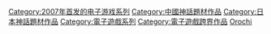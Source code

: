 {{Cat main}}

{{DEFAULTSORT:Musou Orochi}}
[[Category:2007年首发的电子游戏系列|Category:2007年首发的电子游戏系列]]
[[Category:中國神話題材作品|Category:中國神話題材作品]]
[[Category:日本神話題材作品|Category:日本神話題材作品]]
[[Category:電子遊戲系列|Category:電子遊戲系列]]
[[Category:電子遊戲跨界作品|Category:電子遊戲跨界作品]]
[[Category:無雙系列|Orochi]]